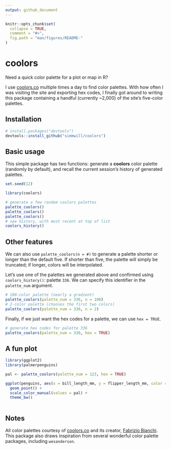 ```yaml
---
output: github_document
---
```


```r
knitr::opts_chunk$set(
  collapse = TRUE,
  comment = "#>",
  fig.path = "man/figures/README-"
)
```

# coolors

Need a quick color palette for a plot or map in R? 

I use [coolors.co](https://coolors.co) multiple times a day to find color palettes. With how often I was visiting the site and exporting hex codes, I finally got around to writing this package containing a handful (currently ~2,000) of the site's five-color palettes.

## Installation

``` r
# install.packages("devtools")
devtools::install_github("simmwill/coolors")
```
## Basic usage

This simple package has two functions: generate a **coolors** color palette (randomly by default), and recall the current session's history of generated palettes. 

```r
set.seed(12)
```


```r
library(coolors)

# generate a few random coolors palettes
palette_coolors()
palette_coolors()
palette_coolors()
# see history, with most recent at top of list
coolors_history()
```

## Other features

We can also use `palette_coolors(n = #)` to generate a palette shorter or longer than the default five. If shorter than five, the palette will simply be truncated; if longer, colors will be interpolated. 

Let's use one of the palettes we generated above and confirmed using `coolors_history()`: palette `336`. We can specify this identifier in the `palette_num` argument.

```r
# 100-color palette (nearly a gradient)
palette_coolors(palette_num = 336, n = 100)
# 2-color palette (chooses the first two colors)
palette_coolors(palette_num = 336, n = 2)
```

Finally, if we just want the hex codes for a palette, we can use `hex = TRUE`.

```r
# generate hex codes for palette 336
palette_coolors(palette_num = 336, hex = TRUE)

```

## A fun plot

```r
library(ggplot2)
library(palmerpenguins)

pal <- palette_coolors(palette_num = 123, hex = TRUE)

ggplot(penguins, aes(x = bill_length_mm, y = flipper_length_mm, color = species)) + 
  geom_point() + 
  scale_color_manual(values = pal) +
  theme_bw()
  
```


## Notes

All color palettes courtesy of [coolors.co](https://coolors.co) and its creator, [Fabrizio Bianchi](http://fabrizio.io/). This package also draws inspiration from several wonderful color palette packages, including `wesanderson`. 
